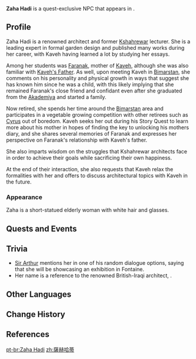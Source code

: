 {{Character Infobox
|type             = Quest NPC
|image            = NPC Zaha Hadi.png
|realname         = <!-- Optional, if different from in-game name -->
|deceased         = <!-- Past (for deceased prior to events of the game) or free response -->
|region           = Sumeru
|location         = Sumeru
|affiliation      = Kshahrewar
|title            = Kshahrewar Household Name

|ancestry         = <!-- Clan/family -->
|father           = 
|mother           = 
|spouse           = 
|sibling          = 
|child            = 
|relative         = 

|voiceEN          = [[imdb:nm12733797|Gina Scarpa]]<ref name="Gina Scarpa">Twitter: [https://twitter.com/ginascarpa/status/1661373186125037570 EN VA Self Announcement] ([https://web.archive.org/web/20230708020436/https://twitter.com/ginascarpa/status/1661373186125037570 Archived])</ref>
|voiceCN          = 
|voiceJP          = 
|dialoguereward   = 
}}
'''Zaha Hadi''' is a quest-exclusive NPC that appears in {{Quest|Wondrous Times}}.

==Profile==
Zaha Hadi is a renowned architect and former [[Kshahrewar]] lecturer. She is a leading expert in formal garden design and published many works during her career, with Kaveh having learned a lot by studying her essays.

Among her students was [[Faranak]], mother of [[Kaveh]], although she was also familiar with [[Kaveh's Father]]. As well, upon meeting Kaveh in [[Bimarstan]], she comments on his personality and physical growth in ways that suggest she has known him since he was a child, with this likely implying that she remained Faranak's close friend and confidant even after she graduated from the [[Akademiya]] and started a family.

Now retired, she spends her time around the [[Bimarstan]] area and participates in a vegetable growing competition with other retirees such as [[Cyrus (Sumeru)|Cyrus]] out of boredom. Kaveh seeks her out during his Story Quest to learn more about his mother in hopes of finding the key to unlocking his mothers diary, and she shares several memories of Faranak and expresses her perspective on Faranak's relationship with Kaveh's father.

She also imparts wisdom on the struggles that Kshahrewar architects face in order to achieve their goals while sacrificing their own happiness.

At the end of their interaction, she also requests that Kaveh relax the formalities with her and offers to discuss architectural topics with Kaveh in the future.

===Appearance===
Zaha is a short-statued elderly woman with white hair and glasses.

==Quests and Events==
{{Quests and Events}}

==Trivia==
* [[Sir Arthur]] mentions her in one of his random dialogue options, saying that she will be showcasing an exhibition in Fontaine.
* Her name is a reference to the renowned British-Iraqi architect, {{w|Zaha Hadid}}.

==Other Languages==
{{Other Languages|default_hidden=1
|en      = Zaha Hadi
|zhs     = 萨赫哈蒂
|zhs_rm  = Sàhèhādì
|zht     = 薩赫哈蒂
|zht_rm  = Sàhèhādì
|ja      = ザハハディ
|ja_rm   = Zaha Hadi
|ko      = 자하 하디
|ko_rm   = 
|es      = Zana Hadi
|fr      = Zaha Hadi
|ru      = Заха Хади
|th      = Zaha Hadi
|vi      = Zaha Hadi
|de      = Zaha Hadi
|id      = Zaha Hadi
|pt      = Zaha Hadi
|tr      = Zaha Hadi
|it      = Zaha Hadi
}}

==Change History==
{{Change History|3.7}}

==References==
{{Reflist}}

[[pt-br:Zaha Hadi]]
[[zh:薩赫哈蒂]]